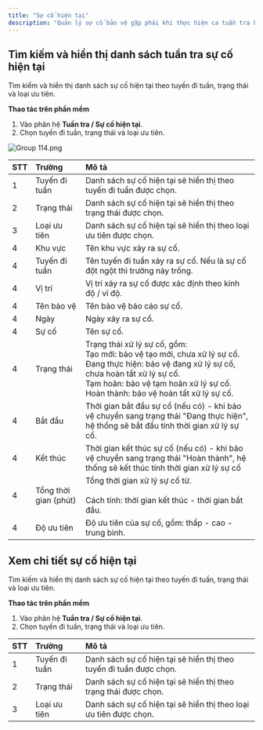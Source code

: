 ```yaml
---
title: "Sự cố hiện tại"
description: "Quản lý sự cố bảo vệ gặp phải khi thực hiện ca tuần tra hoặc sự cố đột ngột."
---
```


## Tìm kiếm và hiển thị danh sách tuần tra sự cố hiện tại

Tìm kiếm và hiển thị danh sách sự cố hiện tại theo tuyến đi tuần, trạng thái và loại ưu tiên.

**Thao tác trên phần mềm**

1. Vào phân hệ **Tuần tra / Sự cố hiện tại**.
2. Chọn tuyến đi tuần, trạng thái và loại ưu tiên.

![Group 114.png](/images/Group114.png)

| STT | Trường                | Mô tả                                                                                                                                                                                                                                           |
| :-- | :-------------------- | :---------------------------------------------------------------------------------------------------------------------------------------------------------------------------------------------------------------------------------------------- |
| 1   | Tuyến đi tuần         | Danh sách sự cố hiện tại sẽ hiển thị theo tuyến đi tuần được chọn.                                                                                                                                                                              |
| 2   | Trạng thái            | Danh sách sự cố hiện tại sẽ hiển thị theo trạng thái được chọn.                                                                                                                                                                                 |
| 3   | Loại ưu tiên          | Danh sách sự cố hiện tại sẽ hiển thị theo loại ưu tiên được chọn.                                                                                                                                                                               |
| 4   | Khu vực               | Tên khu vực xảy ra sự cố.                                                                                                                                                                                                                       |
| 4   | Tuyến đi tuần         | Tên tuyến đi tuần xảy ra sự cố. Nếu là sự cố đột ngột thì trường này trống.                                                                                                                                                                     |
| 4   | Vị trí                | Vị trí xảy ra sự cố được xác định theo kinh độ / vĩ độ.                                                                                                                                                                                         |
| 4   | Tên bảo vệ            | Tên bảo vệ báo cáo sự cố.                                                                                                                                                                                                                       |
| 4   | Ngày                  | Ngày xảy ra sự cố.                                                                                                                                                                                                                              |
| 4   | Sự cố                 | Tên sự cố.                                                                                                                                                                                                                                      |
| 4   | Trạng thái            | Trạng thái xử lý sự cố, gồm:<br />Tạo mới: bảo vệ tạo mới, chưa xử lý sự cố.<br />Đang thực hiện: bảo vệ đang xử lý sự cố, chưa hoàn tất xử lý sự cố.<br />Tạm hoãn: bảo vệ tạm hoãn xử lý sự cố.<br />Hoàn thành: bảo vệ hoàn tất xử lý sự cố. |
| 4   | Bắt đầu               | Thời gian bắt đầu sự cố (nếu có) - khi bảo vệ chuyển sang trạng thái "Đang thực hiện", hệ thống sẽ bắt đầu tính thời gian xử lý sự cố.                                                                                                          |
| 4   | Kết thúc              | Thời gian kết thúc sự cố (nếu có) - khi bảo vệ chuyển sang trạng thái "Hoàn thành", hệ thống sẽ kết thúc tính thời gian xử lý sự cố                                                                                                             |
| 4   | Tổng thời gian (phút) | Tổng thời gian xử lý sự cố từ.<br /><br />Cách tính: thời gian kết thúc - thời gian bắt đầu.                                                                                                                                                    |
| 4   | Độ ưu tiên            | Độ ưu tiên của sự cố, gồm: thấp - cao - trung bình.                                                                                                                                                                                             |

## Xem chi tiết sự cố hiện tại

Tìm kiếm và hiển thị danh sách sự cố hiện tại theo tuyến đi tuần, trạng thái và loại ưu tiên.

**Thao tác trên phần mềm**

1. Vào phân hệ **Tuần tra / Sự cố hiện tại**.
2. Chọn tuyến đi tuần, trạng thái và loại ưu tiên.

| STT | Trường        | Mô tả                                                              |
| :-- | :------------ | :----------------------------------------------------------------- |
| 1   | Tuyến đi tuần | Danh sách sự cố hiện tại sẽ hiển thị theo tuyến đi tuần được chọn. |
| 2   | Trạng thái    | Danh sách sự cố hiện tại sẽ hiển thị theo trạng thái được chọn.    |
| 3   | Loại ưu tiên  | Danh sách sự cố hiện tại sẽ hiển thị theo loại ưu tiên được chọn.  |